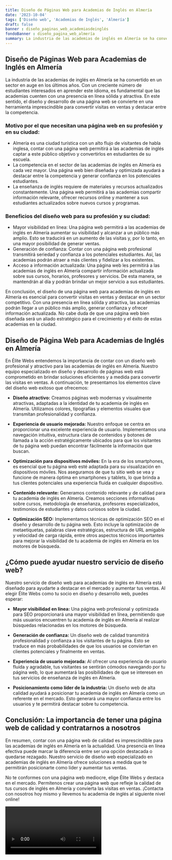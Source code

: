 ```yaml
---
title: Diseño de Páginas Web para Academias de Inglés en Almería
date: '2023-10-04'
tags: ['Diseño web', 'Academias de Inglés', 'Almería']
draft: false
banner : diseño_paginas_web_academiasdeinglés
fondoBanner : diseño_pagina_web_almería
summary: La industria de las academias de inglés en Almería se ha convertido en un sector en auge en los últimos años. Con un creciente número de estudiantes interesados en aprender este idioma, es fundamental que las academias cuenten con una presencia en línea sólida y atractiva. En este sentido, el diseño y desarrollo de una página web se convierte en una herramienta imprescindible para convertir visitas en ventas y destacar entre la competencia.
---
```


## Diseño de Páginas Web para Academias de Inglés en Almería

La industria de las academias de inglés en Almería se ha convertido en un sector en auge en los últimos años. Con un creciente número de estudiantes interesados en aprender este idioma, es fundamental que las academias cuenten con una presencia en línea sólida y atractiva. En este sentido, el diseño y desarrollo de una página web se convierte en una herramienta imprescindible para convertir visitas en ventas y destacar entre la competencia.

### Motivo por el que necesitan una página web en su profesión y en su ciudad:

- Almería es una ciudad turística con un alto flujo de visitantes de habla inglesa, contar con una página web permitirá a las academias de inglés captar a este público objetivo y convertirlos en estudiantes de su escuela.
- La competencia en el sector de las academias de inglés en Almería es cada vez mayor. Una página web bien diseñada y optimizada ayudará a destacar entre la competencia y generar confianza en los potenciales estudiantes.
- La enseñanza de inglés requiere de materiales y recursos actualizados constantemente. Una página web permitirá a las academias compartir información relevante, ofrecer recursos online y mantener a sus estudiantes actualizados sobre nuevos cursos y programas.

### Beneficios del diseño web para su profesión y su ciudad:

- Mayor visibilidad en línea: Una página web permitirá a las academias de inglés en Almería aumentar su visibilidad y alcanzar a un público más amplio. Esto se traducirá en un aumento de las visitas y, por lo tanto, en una mayor posibilidad de generar ventas.
- Generación de confianza: Contar con una página web profesional transmitirá seriedad y confianza a los potenciales estudiantes. Así, las academias podrán atraer a más clientes y fidelizar a los existentes.
- Acceso a información actualizada: Una página web les permitirá a las academias de inglés en Almería compartir información actualizada sobre sus cursos, horarios, profesores y servicios. De esta manera, se mantendrán al día y podrán brindar un mejor servicio a sus estudiantes.

En conclusión, el diseño de una página web para academias de inglés en Almería es esencial para convertir visitas en ventas y destacar en un sector competitivo. Con una presencia en línea sólida y atractiva, las academias podrán llegar a un público más amplio, generar confianza y ofrecer información actualizada. No cabe duda de que una página web bien diseñada será un aliado estratégico para el crecimiento y el éxito de estas academias en la ciudad.

<GifSeo />

<Cta />

## Diseño de Página Web para Academias de Inglés en Almería

En Élite Webs entendemos la importancia de contar con un diseño web profesional y atractivo para las academias de inglés en Almería. Nuestro equipo especializado en diseño y desarrollo de páginas web está comprometido en brindar soluciones eficientes y a medida para convertir las visitas en ventas. A continuación, te presentamos los elementos clave del diseño web exitoso que ofrecemos:

- **Diseño atractivo:** Creamos páginas web modernas y visualmente atractivas, adaptadas a la identidad de tu academia de inglés en Almería. Utilizamos colores, tipografías y elementos visuales que transmitan profesionalidad y confianza.

- **Experiencia de usuario mejorada:** Nuestro enfoque se centra en proporcionar una excelente experiencia de usuario. Implementamos una navegación intuitiva, estructura clara de contenidos y botones de llamada a la acción estratégicamente ubicados para que los visitantes de tu página web puedan encontrar fácilmente la información que buscan.

- **Optimización para dispositivos móviles:** En la era de los smartphones, es esencial que tu página web esté adaptada para su visualización en dispositivos móviles. Nos aseguramos de que tu sitio web se vea y funcione de manera óptima en smartphones y tablets, lo que brinda a tus clientes potenciales una experiencia fluida en cualquier dispositivo.

- **Contenido relevante:** Generamos contenido relevante y de calidad para tu academia de inglés en Almería. Creamos secciones informativas sobre cursos, metodología de enseñanza, profesores especializados, testimonios de estudiantes y datos curiosos sobre la ciudad.

- **Optimización SEO:** Implementamos técnicas de optimización SEO en el diseño y desarrollo de tu página web. Esto incluye la optimización de metaetiquetas, palabras clave estratégicas, estructura de URL amigable y velocidad de carga rápida, entre otros aspectos técnicos importantes para mejorar la visibilidad de tu academia de inglés en Almería en los motores de búsqueda.

## ¿Cómo puede ayudar nuestro servicio de diseño web?

Nuestro servicio de diseño web para academias de inglés en Almería está diseñado para ayudarte a destacar en el mercado y aumentar tus ventas. Al elegir Élite Webs como tu socio en diseño y desarrollo web, puedes esperar:

- **Mayor visibilidad en línea:** Una página web profesional y optimizada para SEO proporcionará una mayor visibilidad en línea, permitiendo que más usuarios encuentren tu academia de inglés en Almería al realizar búsquedas relacionadas en los motores de búsqueda.

- **Generación de confianza:** Un diseño web de calidad transmitirá profesionalidad y confianza a los visitantes de tu página. Esto se traduce en más probabilidades de que los usuarios se conviertan en clientes potenciales y finalmente en ventas.

- **Experiencia de usuario mejorada:** Al ofrecer una experiencia de usuario fluida y agradable, tus visitantes se sentirán cómodos navegando por tu página web, lo que aumentará las posibilidades de que se interesen en tus servicios de enseñanza de inglés en Almería.

- **Posicionamiento como líder de la industria:** Un diseño web de alta calidad ayudará a posicionar tu academia de inglés en Almería como un referente en el mercado. Esto generará una mayor confianza entre los usuarios y te permitirá destacar sobre tu competencia.

## Conclusión: La importancia de tener una página web de calidad y contratarnos a nosotros

En resumen, contar con una página web de calidad es imprescindible para las academias de inglés en Almería en la actualidad. Una presencia en línea efectiva puede marcar la diferencia entre ser una opción destacada o quedarse rezagado. Nuestro servicio de diseño web especializado en academias de inglés en Almería ofrece soluciones a medida que te permitirán posicionarte como líder y aumentar tus ventas.

No te conformes con una página web mediocre, elige Élite Webs y destaca en el mercado. Permítenos crear una página web que refleje la calidad de tus cursos de inglés en Almería y convierta las visitas en ventas. ¡Contacta con nosotros hoy mismo y llevemos tu academia de inglés al siguiente nivel online!

<Video />

<CtaBot job='Academias de Inglés' city='Almería'/>

<Gmaps query='Almería+españa+maps' />